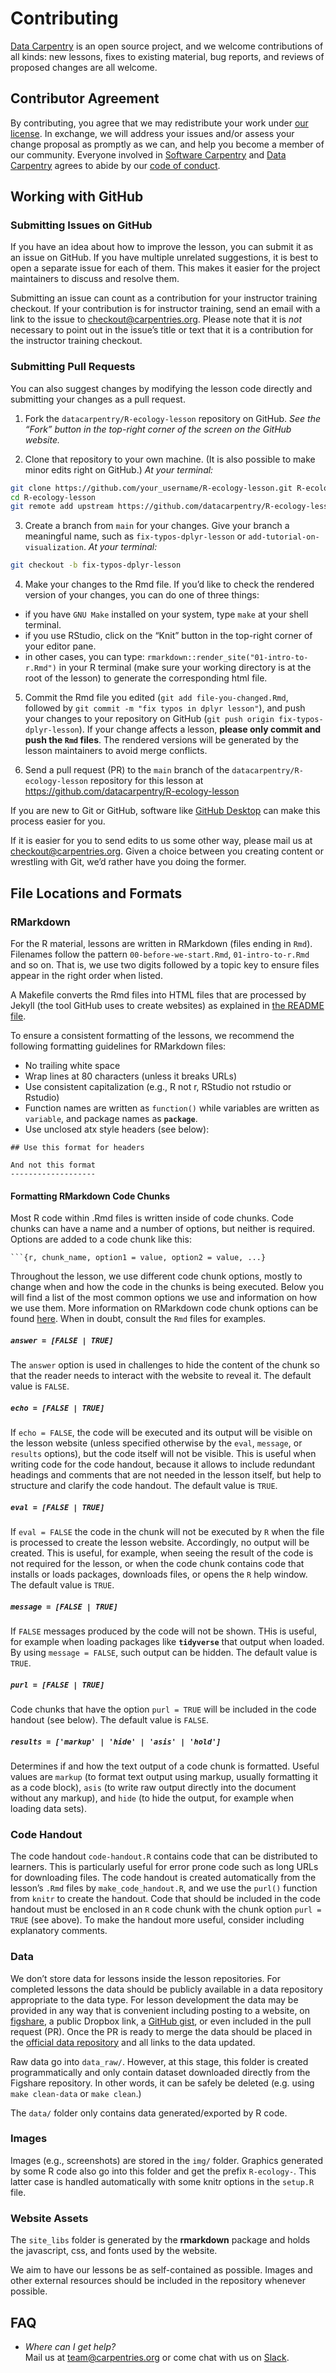 # Contributing

[Data Carpentry](https://datacarpentry.org) is an open source project, and we
welcome contributions of all kinds: new lessons, fixes to existing material, bug
reports, and reviews of proposed changes are all welcome.

## Contributor Agreement

By contributing, you agree that we may redistribute your work
under [our license](https://datacarpentry.org/R-ecology-lesson/LICENSE.html).
In exchange, we will address your issues and/or assess your change proposal as
promptly as we can, and help you become a member of our community.  Everyone
involved in [Software Carpentry](https://software-carpentry.org)
and [Data Carpentry](https://datacarpentry.org) agrees to abide by
our
[code of conduct](https://datacarpentry.org/R-ecology-lesson/CONDUCT.html).

## Working with GitHub

### Submitting Issues on GitHub

If you have an idea about how to improve the lesson, you can submit it as an
issue on GitHub. If you have multiple unrelated suggestions, it is best to
open a separate issue for each of them. This makes it easier for the project
maintainers to discuss and resolve them.

Submitting an issue can count as a contribution
for your instructor training checkout. If your contribution is for instructor
training, send an email with a link to the issue to
[checkout@carpentries.org](mailto:checkout@carpentries.org).
Please note that it is *not* necessary to point out in the issue's title or text
that it is a contribution for the instructor training checkout.

### Submitting Pull Requests

You can also suggest changes by modifying the lesson code directly and submitting
your changes as a pull request.

1. Fork the `datacarpentry/R-ecology-lesson` repository on GitHub.  *See the
  "Fork" button in the top-right corner of the screen on the GitHub website.*

2. Clone that repository to your own machine. (It is also possible
  to make minor edits right on GitHub.) *At your terminal:*

  ```bash
  git clone https://github.com/your_username/R-ecology-lesson.git R-ecology-lesson
  cd R-ecology-lesson
  git remote add upstream https://github.com/datacarpentry/R-ecology-lesson.git
  ```

3. Create a branch from `main` for your changes.
  Give your branch a meaningful name,
  such as `fix-typos-dplyr-lesson`
  or `add-tutorial-on-visualization`. *At your terminal:*

  ```bash
  git checkout -b fix-typos-dplyr-lesson
  ```

4. Make your changes to the Rmd file. If you'd like to check the rendered
  version of your changes, you can do one of three things:

  - if you have `GNU Make` installed on your system, type `make` at your shell
    terminal.
  - if you use RStudio, click on the "Knit" button in the top-right corner of
    your editor pane.
  - in other cases, you can type:
    `rmarkdown::render_site("01-intro-to-r.Rmd")` in your R terminal (make
    sure your working directory is at the root of the lesson) to generate the
    corresponding html file.

5. Commit the Rmd file you edited (`git add file-you-changed.Rmd`, followed by
  `git commit -m "fix typos in dplyr lesson"`), and push your changes to your
  repository on GitHub (`git push origin fix-typos-dplyr-lesson`).  If your
  change affects a lesson, **please only commit and push the `Rmd`
  files**. The rendered versions will be generated by the lesson maintainers
  to avoid merge conflicts.

6. Send a pull request (PR) to the `main` branch of the
  `datacarpentry/R-ecology-lesson` repository for this lesson at
  [https://github.com/datacarpentry/R-ecology-lesson](https://github.com/datacarpentry/R-ecology-lesson)

If you are new to Git or GitHub, software like
[GitHub Desktop](https://desktop.github.com/) can make this process easier for
you.

If it is easier for you to send edits to us some other way, please
mail us at [checkout@carpentries.org](mailto:checkout@carpentries.org).
Given a choice between you creating content or wrestling with Git,
we'd rather have you doing the former.

## File Locations and Formats

### RMarkdown

For the R material, lessons are written in RMarkdown (files ending in
`Rmd`). Filenames follow the pattern `00-before-we-start.Rmd`,
`01-intro-to-r.Rmd` and so on. That is, we use two digits followed
by a topic key to ensure files appear in the right order when listed.

A Makefile converts the Rmd files into HTML files that are
processed by Jekyll (the tool GitHub uses to create websites) as
explained in [the README file](https://github.com/datacarpentry/R-ecology-lesson#readme).

To ensure a consistent formatting of the lessons, we recommend the
following formatting guidelines for RMarkdown files:

- No trailing white space
- Wrap lines at 80 characters (unless it breaks URLs)
- Use consistent capitalization (e.g., R not r, RStudio not rstudio
  or Rstudio)
- Function names are written as `function()` while variables are
  written as `variable`, and package names as **`package`**.
- Use unclosed atx style headers (see below):

```
## Use this format for headers

And not this format
-------------------
```

#### Formatting RMarkdown Code Chunks

Most R code within .Rmd files is written inside of code chunks.
Code chunks can have a name and a number of options, but neither is
required. Options are added to a code chunk like this:

```` ```{r, chunk_name, option1 = value, option2 = value, ...}````

Throughout the lesson, we use different code chunk options, mostly
to change when and how the code in the chunks is being executed.
Below you will find a list of the most common options we use and
information on how we use them.
More information on RMarkdown code chunk options
can be found [here](https://yihui.org/knitr/options). When in doubt,
consult the `Rmd` files for examples.

##### `answer = [FALSE | TRUE]`

The `answer` option is used in challenges to hide the content of the chunk
so that the reader needs to interact with the website to reveal it.
The default value is `FALSE`.

##### `echo = [FALSE | TRUE]`

If `echo = FALSE`, the code will be executed and its output will be visible
on the lesson website (unless specified otherwise by the `eval`, `message`,
or `results` options), but the code itself will not be visible.
This is useful when writing code for the code handout, because it allows to
include redundant headings and comments that are not needed in the
lesson itself, but help to structure and clarify the code handout.
The default value is `TRUE`.

##### `eval = [FALSE | TRUE]`

If `eval = FALSE` the code in the chunk will not be executed by `R` when
the file is processed to create the lesson website. Accordingly, no output
will be created.
This is useful, for example, when seeing the result of the code is not
required for the lesson, or when the code chunk contains code that installs
or loads packages, downloads files, or opens the `R` help window.
The default value is `TRUE`.

##### `message = [FALSE | TRUE]`

If `FALSE` messages produced by the code will not be shown.
THis is useful, for example when loading packages like **`tidyverse`** that
output when loaded. By using `message = FALSE`, such output can be hidden.
The default value is `TRUE`.

##### `purl = [FALSE | TRUE]`

Code chunks that have the option `purl = TRUE` will be included in the
code handout (see below). The default value is `FALSE`.

##### `results = ['markup' | 'hide' | 'asis' | 'hold']`

Determines if and how the text output of a code chunk is formatted.
Useful values are `markup` (to format text output using markup, usually
formatting it as a code block), `asis` (to write  raw output directly
into the document without any markup), and `hide` (to hide the output,
for example when loading data sets).

### Code Handout

The code handout `code-handout.R` contains code that can be distributed
to learners.
This is particularly useful for error prone code such as long URLs for
downloading files.
The code handout is created automatically from the lesson's `.Rmd` files
by `make_code_handout.R`, and we use the `purl()` function from `knitr` to
create the handout.
Code that should be included in the code handout must be enclosed in an
`R` code chunk with the chunk option `purl = TRUE` (see above).
To make the handout more useful, consider including explanatory comments.

### Data

We don't store data for lessons inside the lesson repositories. For
completed lessons the data should be publicly available in a data
repository appropriate to the data type. For lesson development the
data may be provided in any way that is convenient including
posting to a website, on [figshare](https://figshare.com/), a public
Dropbox link, a [GitHub gist](https://gist.github.com), or even
included in the pull request (PR). Once the PR is ready to merge the data should
be placed in the [official data repository](https://doi.org/10.6084/m9.figshare.1314459.v5)
and all links to the data updated.

Raw data go into `data_raw/`. However, at this stage, this folder is
created programmatically and only contain dataset downloaded directly
from the Figshare repository. In other words, it can be safely be
deleted (e.g. using `make clean-data` or `make clean`.)

The `data/` folder only contains data generated/exported by R
code.

### Images

Images (e.g., screenshots) are stored in the `img/` folder. Graphics
generated by some R code also go into this folder and get the prefix
`R-ecology-`. This latter case is handled automatically with some
knitr options in the `setup.R` file.

### Website Assets

The `site_libs` folder is generated by the **rmarkdown** package and
holds the javascript, css, and fonts used by the website.

We aim to have our lessons be as self-contained as possible. Images and
other external resources should be included in the repository whenever possible.

## FAQ

- *Where can I get help?*
  <br/>
  Mail us at [team@carpentries.org](mailto:team@carpentriesorg)
  or come chat with us on [Slack](https://slack-invite.carpentries.org/).
